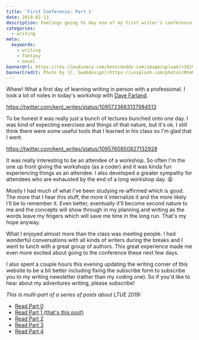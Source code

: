 ```yaml
---
title: 'First Conference: Part 1'
date: 2019-02-13
description: Feelings going to day one of my first writer's conference tomorrow.
categories:
  - writing
meta:
  keywords:
    - writing
    - fantasy
    - novel
bannerUrl: https://res.cloudinary.com/kentcdodds-com/image/upload/v1625033567/kentcdodds.com/content/writing-blog/first-conference-part-1/banner.jpg
bannerCredit: Photo by [C. Swabdesign](https://unsplash.com/photos/RVeMWH40sls)
---
```


Whew! What a first day of learning writing in person with a professional. I took
a lot of notes in today's workshop with
[Dave Farland](https://twitter.com/davidfarland).

https://twitter.com/kent_writes/status/1095723663137984513

To be honest it was really just a bunch of lectures bunched onto one day. I was
kind of expecting exercises and things of that nature, but it's ok. I still
think there were some useful tools that I learned in his class so I'm glad that
I went.

https://twitter.com/kent_writes/status/1095760850827132928

It was really interesting to be an attendee of a workshop. So often I'm the one
up front giving the workshops (as a coder) and it was kinda fun experiencing
things as an attendee. I also developed a greater sympathy for attendees who are
exhausted by the end of a long workshop day. 😩

Mostly I had much of what I've been studying re-affirmed which is good. The more
that I hear this stuff, the more it internalize it and the more likely I'll be
to remember it. Even better, eventually it'll become second nature to me and the
concepts will show through in my planning and writing as the words leave my
fingers which will save me time in the long run. That's my hope anyway.

What I enjoyed almost more than the class was meeting people. I had wonderful
conversations with all kinds of writers during the breaks and I went to lunch
with a great group of authors. This great experience made me even more excited
about going to the conference these next few days.

I also spent a couple hours this evening updating the writing corner of this
website to be a bit better including fixing the subscribe form to subscribe you
to my writing newsletter (rather than my coding one). So if you'd like to hear
about my adventures writing, please subscribe!

_This is multi-part of a series of posts about LTUE 2019:_

- [Read Part 0](./first-conference-part-0)
- [Read Part 1 (that's this post)](./first-conference-part-1)
- [Read Part 2](./first-conference-part-2)
- [Read Part 3](./first-conference-part-3)
- [Read Part 4](./first-conference-part-4)
